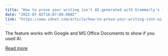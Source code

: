 ```yaml
---
title: "How to prove your writing isn't AI-generated with Grammarly's free new tool"
date: "2025-07-02T16:07:00.000Z"
link: "https://www.zdnet.com/article/how-to-prove-your-writing-isnt-ai-generated-with-grammarlys-new-tool/"
---
```


The feature works with Google and MS Office Documents to show if you used AI.

[Read more](https://www.zdnet.com/article/how-to-prove-your-writing-isnt-ai-generated-with-grammarlys-new-tool/)
